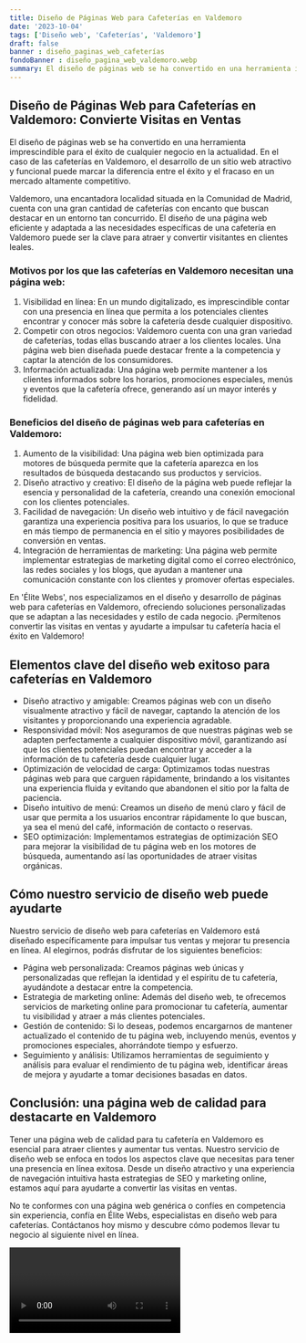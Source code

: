 ```yaml
---
title: Diseño de Páginas Web para Cafeterías en Valdemoro
date: '2023-10-04'
tags: ['Diseño web', 'Cafeterías', 'Valdemoro']
draft: false
banner : diseño_paginas_web_cafeterías
fondoBanner : diseño_pagina_web_valdemoro.webp
summary: El diseño de páginas web se ha convertido en una herramienta imprescindible para el éxito de cualquier negocio en la actualidad. En el caso de las cafeterías en Valdemoro, el desarrollo de un sitio web atractivo y funcional puede marcar la diferencia entre el éxito y el fracaso en un mercado altamente competitivo.
---
```


## Diseño de Páginas Web para Cafeterías en Valdemoro: Convierte Visitas en Ventas

El diseño de páginas web se ha convertido en una herramienta imprescindible para el éxito de cualquier negocio en la actualidad. En el caso de las cafeterías en Valdemoro, el desarrollo de un sitio web atractivo y funcional puede marcar la diferencia entre el éxito y el fracaso en un mercado altamente competitivo.

Valdemoro, una encantadora localidad situada en la Comunidad de Madrid, cuenta con una gran cantidad de cafeterías con encanto que buscan destacar en un entorno tan concurrido. El diseño de una página web eficiente y adaptada a las necesidades específicas de una cafetería en Valdemoro puede ser la clave para atraer y convertir visitantes en clientes leales.

### Motivos por los que las cafeterías en Valdemoro necesitan una página web:

1. Visibilidad en línea: En un mundo digitalizado, es imprescindible contar con una presencia en línea que permita a los potenciales clientes encontrar y conocer más sobre la cafetería desde cualquier dispositivo.
2. Competir con otros negocios: Valdemoro cuenta con una gran variedad de cafeterías, todas ellas buscando atraer a los clientes locales. Una página web bien diseñada puede destacar frente a la competencia y captar la atención de los consumidores.
3. Información actualizada: Una página web permite mantener a los clientes informados sobre los horarios, promociones especiales, menús y eventos que la cafetería ofrece, generando así un mayor interés y fidelidad.

### Beneficios del diseño de páginas web para cafeterías en Valdemoro:

1. Aumento de la visibilidad: Una página web bien optimizada para motores de búsqueda permite que la cafetería aparezca en los resultados de búsqueda destacando sus productos y servicios.
2. Diseño atractivo y creativo: El diseño de la página web puede reflejar la esencia y personalidad de la cafetería, creando una conexión emocional con los clientes potenciales.
3. Facilidad de navegación: Un diseño web intuitivo y de fácil navegación garantiza una experiencia positiva para los usuarios, lo que se traduce en más tiempo de permanencia en el sitio y mayores posibilidades de conversión en ventas.
4. Integración de herramientas de marketing: Una página web permite implementar estrategias de marketing digital como el correo electrónico, las redes sociales y los blogs, que ayudan a mantener una comunicación constante con los clientes y promover ofertas especiales.

En 'Élite Webs', nos especializamos en el diseño y desarrollo de páginas web para cafeterías en Valdemoro, ofreciendo soluciones personalizadas que se adaptan a las necesidades y estilo de cada negocio. ¡Permítenos convertir las visitas en ventas y ayudarte a impulsar tu cafetería hacia el éxito en Valdemoro!

<GifSeo />

<Cta />

## Elementos clave del diseño web exitoso para cafeterías en Valdemoro

- Diseño atractivo y amigable: Creamos páginas web con un diseño visualmente atractivo y fácil de navegar, captando la atención de los visitantes y proporcionando una experiencia agradable.
- Responsividad móvil: Nos aseguramos de que nuestras páginas web se adapten perfectamente a cualquier dispositivo móvil, garantizando así que los clientes potenciales puedan encontrar y acceder a la información de tu cafetería desde cualquier lugar.
- Optimización de velocidad de carga: Optimizamos todas nuestras páginas web para que carguen rápidamente, brindando a los visitantes una experiencia fluida y evitando que abandonen el sitio por la falta de paciencia.
- Diseño intuitivo de menú: Creamos un diseño de menú claro y fácil de usar que permita a los usuarios encontrar rápidamente lo que buscan, ya sea el menú del café, información de contacto o reservas.
- SEO optimización: Implementamos estrategias de optimización SEO para mejorar la visibilidad de tu página web en los motores de búsqueda, aumentando así las oportunidades de atraer visitas orgánicas.

## Cómo nuestro servicio de diseño web puede ayudarte

Nuestro servicio de diseño web para cafeterías en Valdemoro está diseñado específicamente para impulsar tus ventas y mejorar tu presencia en línea. Al elegirnos, podrás disfrutar de los siguientes beneficios:

- Página web personalizada: Creamos páginas web únicas y personalizadas que reflejan la identidad y el espíritu de tu cafetería, ayudándote a destacar entre la competencia.
- Estrategia de marketing online: Además del diseño web, te ofrecemos servicios de marketing online para promocionar tu cafetería, aumentar tu visibilidad y atraer a más clientes potenciales.
- Gestión de contenido: Si lo deseas, podemos encargarnos de mantener actualizado el contenido de tu página web, incluyendo menús, eventos y promociones especiales, ahorrándote tiempo y esfuerzo.
- Seguimiento y análisis: Utilizamos herramientas de seguimiento y análisis para evaluar el rendimiento de tu página web, identificar áreas de mejora y ayudarte a tomar decisiones basadas en datos.

## Conclusión: una página web de calidad para destacarte en Valdemoro

Tener una página web de calidad para tu cafetería en Valdemoro es esencial para atraer clientes y aumentar tus ventas. Nuestro servicio de diseño web se enfoca en todos los aspectos clave que necesitas para tener una presencia en línea exitosa. Desde un diseño atractivo y una experiencia de navegación intuitiva hasta estrategias de SEO y marketing online, estamos aquí para ayudarte a convertir las visitas en ventas.

No te conformes con una página web genérica o confíes en competencia sin experiencia, confía en Élite Webs, especialistas en diseño web para cafeterías. Contáctanos hoy mismo y descubre cómo podemos llevar tu negocio al siguiente nivel en línea.

<Video />

<CtaBot job='Cafeterías' city='Valdemoro'/>

<Gmaps query='Valdemoro+españa+maps' />